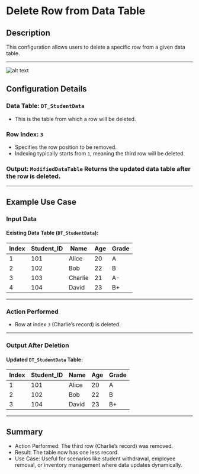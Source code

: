 # Delete Row from Data Table

## Description

This configuration allows users to delete a specific row from a given data table.

---
![alt text](../../../assets/datatable/delete-row-from-data-table.png)

## Configuration Details

### Data Table: `DT_StudentData`

- This is the table from which a row will be deleted.

### Row Index: `3`

- Specifies the row position to be removed.
- Indexing typically starts from `1`, meaning the third row will be deleted.

### Output: `ModifiedDataTable` Returns the updated data table after the row is deleted.
---

## Example Use Case

### Input Data

#### Existing Data Table (`DT_StudentData`):

| Index | Student_ID | Name    | Age | Grade |
|-------|------------|--------|-----|-------|
| 1     | 101        | Alice  | 20  | A     |
| 2     | 102        | Bob    | 22  | B     |
| 3     | 103        | Charlie | 21  | A-    |
| 4     | 104        | David  | 23  | B+    |

---

### Action Performed

- Row at index `3` (Charlie’s record) is deleted.

---

### Output After Deletion

#### Updated `DT_StudentData` Table:

| Index | Student_ID | Name    | Age | Grade |
|-------|------------|--------|-----|-------|
| 1     | 101        | Alice  | 20  | A     |
| 2     | 102        | Bob    | 22  | B     |
| 3     | 104        | David  | 23  | B+    |

---

## Summary

- Action Performed: The third row (Charlie’s record) was removed.
- Result: The table now has one less record.
- Use Case: Useful for scenarios like student withdrawal, employee removal, or inventory management where data updates dynamically.
